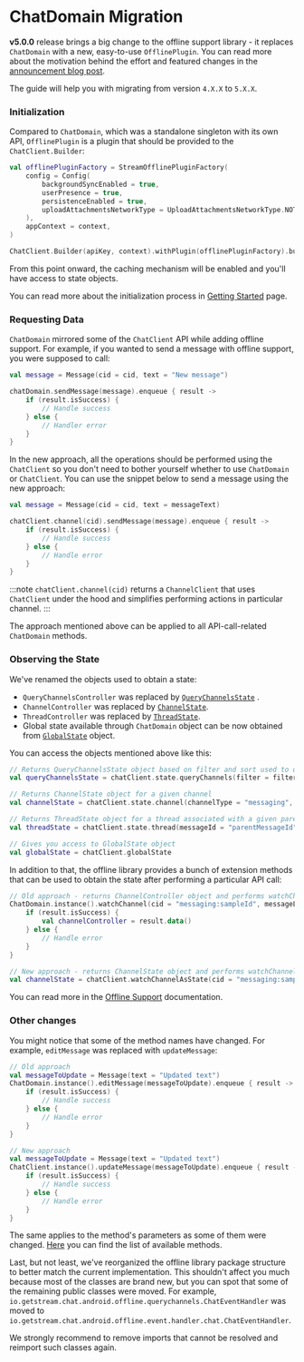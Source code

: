 # ChatDomain Migration

**v5.0.0** release brings a big change to the offline support library - it replaces `ChatDomain` with a new, easy-to-use `OfflinePlugin`.
You can read more about the motivation behind the effort and featured changes in the [announcement blog post](https://getstream.io/blog/).  <!--TODO: Replace with a real link -->

The guide will help you with migrating from version `4.X.X` to `5.X.X`.

### Initialization

Compared to `ChatDomain`, which was a standalone singleton with its own API, `OfflinePlugin` is a plugin that should be provided to the `ChatClient.Builder`:

```kotlin
val offlinePluginFactory = StreamOfflinePluginFactory(
    config = Config(
        backgroundSyncEnabled = true,
        userPresence = true,
        persistenceEnabled = true,
        uploadAttachmentsNetworkType = UploadAttachmentsNetworkType.NOT_ROAMING,
    ),
    appContext = context,
)

ChatClient.Builder(apiKey, context).withPlugin(offlinePluginFactory).build()
```

From this point onward, the caching mechanism will be enabled and you'll have access to state objects.

You can read more about the initialization process in [Getting Started](../../01-basics/03-getting-started.mdx#adding-an-offline-plugin) page.

### Requesting Data

`ChatDomain` mirrored some of the `ChatClient` API while adding offline support. For example, if you wanted to send a message with offline support, you were supposed to call:

```kotlin
val message = Message(cid = cid, text = "New message")

chatDomain.sendMessage(message).enqueue { result ->
    if (result.isSuccess) {
        // Handle success
    } else {
        // Handler error
    }
}
```

In the new approach, all the operations should be performed using the `ChatClient` so you don't need to bother yourself whether to use `ChatDomain` or `ChatClient`.
You can use the snippet below to send a message using the new approach:

```kotlin
val message = Message(cid = cid, text = messageText)

chatClient.channel(cid).sendMessage(message).enqueue { result ->
    if (result.isSuccess) {
        // Handle success
    } else {
        // Handle error
    }
}
```

:::note
`chatClient.channel(cid)` returns a `ChannelClient` that uses `ChatClient` under the hood and simplifies performing actions in particular channel.
:::

The approach mentioned above can be applied to all API-call-related `ChatDomain` methods.

### Observing the State

We've renamed the objects used to obtain a state:

- `QueryChannelsController` was replaced by [`QueryChannelsState`](https://github.com/GetStream/stream-chat-android/blob/main/stream-chat-android-offline/src/main/java/io/getstream/chat/android/offline/plugin/state/querychannels/QueryChannelsState.kt) .
- `ChannelController` was replaced by [`ChannelState`](https://github.com/GetStream/stream-chat-android/blob/main/stream-chat-android-offline/src/main/java/io/getstream/chat/android/offline/plugin/state/channel/ChannelState.kt).
- `ThreadController` was replaced by [`ThreadState`](https://github.com/GetStream/stream-chat-android/blob/main/stream-chat-android-offline/src/main/java/io/getstream/chat/android/offline/plugin/state/channel/thread/ThreadState.kt).
- Global state available through `ChatDomain` object can be now obtained from [`GlobalState`](https://github.com/GetStream/stream-chat-android/blob/main/stream-chat-android-offline/src/main/java/io/getstream/chat/android/offline/plugin/state/global/GlobalState.kt) object.

You can access the objects mentioned above like this:

```kotlin
// Returns QueryChannelsState object based on filter and sort used to query channels
val queryChannelsState = chatClient.state.queryChannels(filter = filter, sort = sort)

// Returns ChannelState object for a given channel
val channelState = chatClient.state.channel(channelType = "messaging", channelId = "sampleId")

// Returns ThreadState object for a thread associated with a given parentMessageId
val threadState = chatClient.state.thread(messageId = "parentMessageId")

// Gives you access to GlobalState object
val globalState = chatClient.globalState
```

In addition to that, the offline library provides a bunch of extension methods that can be used to obtain the state after performing a particular API call:

```kotlin
// Old approach - returns ChannelController object and performs watchChannel request
ChatDomain.instance().watchChannel(cid = "messaging:sampleId", messageLimit = 30).enqueue { result ->
    if (result.isSuccess) {
        val channelController = result.data()
    } else {
        // Handle error
    }
}

// New approach - returns ChannelState object and performs watchChannel request
val channelState = chatClient.watchChannelAsState(cid = "messaging:sampleId", messageLimit = 30, coroutineScope = scope)
```

You can read more in the [Offline Support](https://getstream.io/chat/docs/sdk/android/client/guides/offline-support/) documentation.

### Other changes

You might notice that some of the method names have changed. For example, `editMessage` was replaced with `updateMessage`:

```kotlin
// Old approach
val messageToUpdate = Message(text = "Updated text")
ChatDomain.instance().editMessage(messageToUpdate).enqueue { result ->
    if (result.isSuccess) {
        // Handle success
    } else {
        // Handle error
    }
}

// New approach
val messageToUpdate = Message(text = "Updated text")
ChatClient.instance().updateMessage(messageToUpdate).enqueue { result ->
    if (result.isSuccess) {
        // Handle success
    } else {
        // Handle error
    }
}
```

The same applies to the method's parameters as some of them were changed.
[Here](https://github.com/GetStream/stream-chat-android/blob/main/stream-chat-android-client/src/main/java/io/getstream/chat/android/client/ChatClient.kt) you can find the list of available methods.

Last, but not least, we've reorganized the offline library package structure to better match the current implementation.
This shouldn't affect you much because most of the classes are brand new, but you can spot that some of the remaining public classes were moved.
For example, `io.getstream.chat.android.offline.querychannels.ChatEventHandler` was moved to `io.getstream.chat.android.offline.event.handler.chat.ChatEventHandler`.

We strongly recommend to remove imports that cannot be resolved and reimport such classes again.
